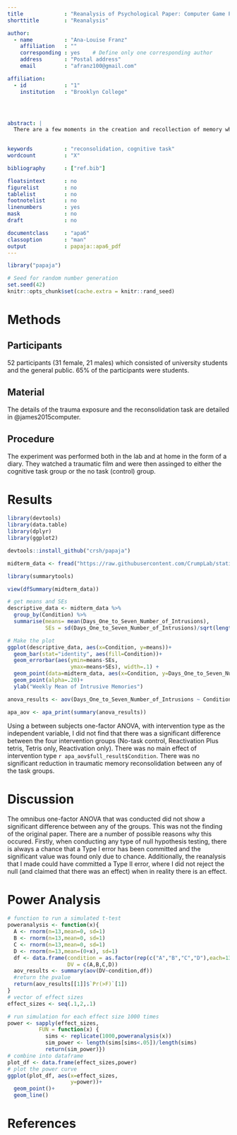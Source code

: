 ```yaml
---
title             : "Reanalysis of Psychological Paper: Computer Game Play Reduces Intrusive Memories of Experimental Trauma via Reconsolidation-Update Mechanisms"
shorttitle        : "Reanalysis"

author: 
  - name          : "Ana-Louise Franz"
    affiliation   : ""
    corresponding : yes    # Define only one corresponding author
    address       : "Postal address"
    email         : "afranz100@gmail.com"

affiliation:
  - id            : "1"
    institution   : "Brooklyn College"




abstract: |
  There are a few moments in the creation and recollection of memory where this process can be interrupted. This can be used to help people who are suffering from the results of tramatic memories. This study examined the process of reconsolidation, the recollection of a memory, to determine if there is a way to inturrupt this process using a cognitive task. The cognitive task used in this experiment was a simple game of Tetris. 

  
keywords          : "reconsolidation, cognitive task"
wordcount         : "X"

bibliography      : ["ref.bib"]

floatsintext      : no
figurelist        : no
tablelist         : no
footnotelist      : no
linenumbers       : yes
mask              : no
draft             : no

documentclass     : "apa6"
classoption       : "man"
output            : papaja::apa6_pdf
---
```


```r
library("papaja")
```

```r
# Seed for random number generation
set.seed(42)
knitr::opts_chunk$set(cache.extra = knitr::rand_seed)
```



# Methods

## Participants
52 participants (31 female, 21 males) which consisted of university students and the general public. 65% of the participants were students. 

## Material
The details of the trauma exposure and the  reconsolidation task are detailed in @james2015computer. 

## Procedure
The experiment was performed both in the lab and at home in the form of a diary. They watched a traumatic film and were then assinged to either the cognitive task group or the no task (control) group.


# Results
```r
library(devtools)
library(data.table)
library(dplyr)
library(ggplot2)

devtools::install_github("crsh/papaja")

midterm_data <- fread("https://raw.githubusercontent.com/CrumpLab/statisticsLab/master/data/Jamesetal2015Experiment2.csv")

library(summarytools)

view(dfSummary(midterm_data))

# get means and SEs
descriptive_data <- midterm_data %>% 
  group_by(Condition) %>% 
  summarise(means= mean(Days_One_to_Seven_Number_of_Intrusions),
            SEs = sd(Days_One_to_Seven_Number_of_Intrusions)/sqrt(length(Days_One_to_Seven_Number_of_Intrusions)))

# Make the plot
ggplot(descriptive_data, aes(x=Condition, y=means))+ 
  geom_bar(stat="identity", aes(fill=Condition))+ 
  geom_errorbar(aes(ymin=means-SEs,             
                    ymax=means+SEs), width=.1) +
  geom_point(data=midterm_data, aes(x=Condition, y=Days_One_to_Seven_Number_of_Intrusions), alpha=.5)+
  geom_point(alpha=.20)+
  ylab("Weekly Mean of Intrusive Memories")

anova_results <- aov(Days_One_to_Seven_Number_of_Intrusions ~ Condition, midterm_data)

apa_aov <- apa_print(summary(anova_results))


```

Using a between subjects one-factor ANOVA, with intervention type as the independent variable, I did not find that there was a significant difference between the four intervention groups (No-task control, Reactivation Plus tetris, Tetris only, Reactivation only). There was no main effect of intervention type `r apa_aov$full_result$Condition`. There was no significant reduction in traumatic memory reconsolidation between any of the task groups.

# Discussion

The omnibus one-factor ANOVA that was conducted did not show a significant difference between any of the groups. This was not the finding of the original paper. There are a number of possible reasons why this occured. Firstly, when conducting any type of null hypothesis testing, there is always a chance that a Type I error has been committed and the significant value was found only due to chance. Additionally, the reanalysis that I made could have committed a Type II error, where I did not reject the null (and claimed that there was an effect) when in reality there is an effect. 

\newpage

# Power Analysis 

```r
# function to run a simulated t-test
poweranalysis <- function(x){
  A <- rnorm(n=13,mean=0, sd=1)
  B <- rnorm(n=13,mean=0, sd=1)
  C <- rnorm(n=13,mean=0, sd=1)
  D <- rnorm(n=13,mean=(0+x), sd=1)
  df <- data.frame(condition = as.factor(rep(c("A","B","C","D"),each=13)),
                   DV = c(A,B,C,D))
  aov_results <- summary(aov(DV~condition,df))
  #return the pvalue
  return(aov_results[[1]]$`Pr(>F)`[1])
}
# vector of effect sizes
effect_sizes <- seq(.1,2,.1)

# run simulation for each effect size 1000 times
power <- sapply(effect_sizes, 
          FUN = function(x) {
            sims <- replicate(1000,poweranalysis(x))
            sim_power <- length(sims[sims<.05])/length(sims)
            return(sim_power)})
# combine into dataframe
plot_df <- data.frame(effect_sizes,power)
# plot the power curve
ggplot(plot_df, aes(x=effect_sizes,
                    y=power))+
  geom_point()+
  geom_line()
```

# References


\begingroup
\setlength{\parindent}{-0.5in}
\setlength{\leftskip}{0.5in}

<div id = "refs"></div>
\endgroup

